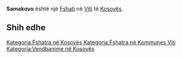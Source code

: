 {{Fshat në Kosovës
 | Emri                = Samakovo
 | EmriAlt                = Samakovo
 | Emri (Rasa dhanore) = 
 | Figura              = 
 | Shteti              = Kosovës
 | Komuna              = Viti
 | Kodi postar         = 
 | Sipërfaqja          = 

 | Popullsia           = 

 | Regj. i popullsisë  = 
 | Dend. e popullsisë  = 
 | Faqja zyrtare       = 
 <!--- Koordinatat ----> 
 | Gjerësia            = 42.25944
 | Gjatësia            = 21.34167
 | Lartësia            = 
}}
'''Samakovo''' është një [[Fshati]] në [[Viti]] të [[Kosovës]].

<!-- == Gjeografia == -->
<!-- == Historia == -->
<!-- == Demografia == -->
== Shih edhe ==
{{Komuna Viti}}
{{Kosovo-Administrata-Cung}}

[[Kategoria:Fshatra në Kosovës]]
[[Kategoria:Fshatra në Kommunes Viti]]
[[Kategoria:Vendbanime në Kosovës]]